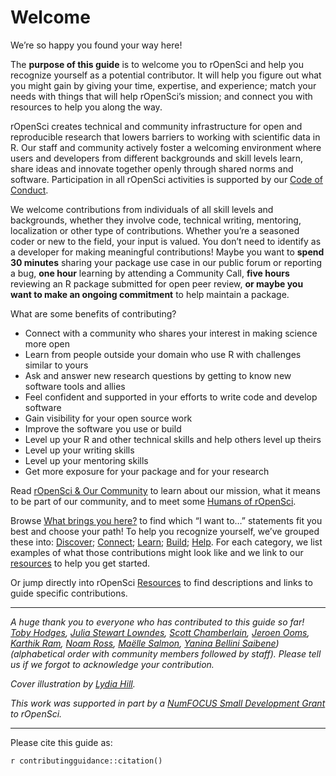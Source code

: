 # Welcome {.unnumbered}

We're so happy you found your way here!

The **purpose of this guide** is to welcome you to rOpenSci and help you recognize yourself as a potential contributor. It will help you figure out what you might gain by giving your time, expertise, and experience; match your needs with things that will help rOpenSci's mission; and connect you with resources to help you along the way. 

rOpenSci creates technical and community infrastructure for open and reproducible research that lowers barriers to working with scientific data in R. Our staff and community actively foster a welcoming environment where users and developers from different backgrounds and skill levels learn, share ideas and innovate together openly through shared norms and software. Participation in all rOpenSci activities is supported by our [Code of Conduct](#conduct).

We welcome contributions from individuals of all skill levels and backgrounds, whether they involve code, technical writing, mentoring, localization or other type of contributions. Whether you're a seasoned coder or new to the field, your input is valued. You don't need to identify as a developer for making meaningful contributions! Maybe you want to **spend 30 minutes** sharing your package use case in our public forum or reporting a bug, **one hour** learning by attending a Community Call, **five hours** reviewing an R package submitted for open peer review, **or maybe you want to make an ongoing commitment** to help maintain a package.

What are some benefits of contributing?

*   Connect with a community  who shares your interest in making science more open
*   Learn from people outside your domain who use R with challenges similar to yours
*   Ask and answer new research questions by getting to know new software tools and allies
*   Feel confident and supported in your efforts to write code and develop software
*   Gain visibility for your open source work
*   Improve the software you use or build
*   Level up your R and other technical skills and help others level up theirs
*   Level up your writing skills
*   Level up your mentoring skills 
*   Get more exposure for your package and for your research


Read [rOpenSci & Our Community](#intro) to learn about our mission, what it means to be part of our community, and to meet some [Humans of rOpenSci](#humans).

Browse [What brings you here?](#motivations) to find which "I want to..." statements fit you best and choose your path! To help you recognize yourself, we've grouped these into: [Discover](#discover); [Connect](#connect); [Learn](#learn); [Build](#build); [Help](#help). For each category, we list examples of what those contributions might look like and we link to our [resources](#resources) to help you get started. 

Or jump directly into rOpenSci [Resources](#resources) to find descriptions and links to guide specific contributions.

---

_A huge thank you to everyone who has contributed to this guide so far! [Toby Hodges](https://github.com/tobyhodges), [Julia Stewart Lowndes](https://github.com/jules32), [Scott Chamberlain](https://github.com/sckott), [Jeroen Ooms](https://github.com/jeroen), [Karthik Ram](https://github.com/karthik), [Noam Ross](https://github.com/noamross), [Maëlle Salmon](https://github.com/maelle), [Yanina Bellini Saibene](https://github.com/yabellini)) (alphabetical order with community members followed by staff). Please tell us if we forgot to acknowledge your contribution._

_Cover illustration by [Lydia Hill](https://www.lydiakahill.com/)._

_This work was supported in part by a [NumFOCUS Small Development Grant](https://numfocus.org/programs/sustainability) to rOpenSci._

---

Please cite this guide as: 

`r contributingguidance::citation()`
